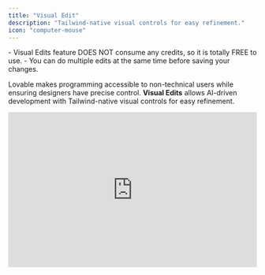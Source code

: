 ```yaml
---
title: "Visual Edit"
description: "Tailwind-native visual controls for easy refinement."
icon: "computer-mouse"
---
```


<Info>
  - Visual Edits feature DOES NOT consume any credits, so it is totally FREE to use. 
  - You can do multiple edits at the same time before saving your changes.
</Info>

Lovable makes programming accessible to non-technical users while ensuring designers have precise control. **Visual Edits** allows AI-driven development with Tailwind-native visual controls for easy refinement.

<iframe width="100%" height="315" src="https://www.youtube.com/embed/3FrKcqDGfe0?si=8tN6rN9pFdRUfo6x" title="YouTube video player" frameborder="0" allow="accelerometer; autoplay; clipboard-write; encrypted-media; gyroscope; picture-in-picture; web-share" referrerpolicy="strict-origin-when-cross-origin" allowfullscreen />

## How Visual Edit Works

<Tip>
  **Keyboard shortcut**

  - Option \+ s on Mac
  - Alt \+ s on PC
</Tip>

- **Activate** the tool from the editor toolbar.
- **Hover & Click** on UI elements (buttons, text, images) to edit.
- **Modify Attributes** like text, colors, layout, font weights, and image sizes.
- **Select Parent Elements** for structural changes.
- **Use AI-Powered Prompts** for complex adjustments.
- **Preview in Real-Time** and save when satisfied.

This streamlines UI refinements, combining AI assistance with manual precision.

<iframe width="100%" height="315" src="https://www.youtube.com/embed/b-O7Ew0Q2ig?si=qnEZvVf9PZ0prOZM" title="YouTube video player" frameborder="0" allow="accelerometer; autoplay; clipboard-write; encrypted-media; gyroscope; picture-in-picture; web-share" referrerpolicy="strict-origin-when-cross-origin" allowfullscreen />

## Resources:

- [This is the technical background](https://x.com/emilahlback/status/1894488375517671795) of what went into building this feature.
- [Product announcement:](https://lovable.dev/blog/introducing-visual-edits) Introducing Visual Edits
- [**How we built the Visual Edits feature**](https://lovable.dev/blog/visual-edits)